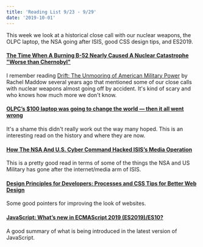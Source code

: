 ```yaml
---
title: 'Reading List 9/23 - 9/29'
date: '2019-10-01'
---
```


This week we look at a historical close call with our nuclear weapons, the OLPC laptop, the NSA going after ISIS, good CSS design tips, and ES2019.

#### [The Time When A Burning B-52 Nearly Caused A Nuclear Catastrophe "Worse than Chernobyl"](https://www.thedrive.com/the-war-zone/29945/the-time-when-a-burning-b-52-nearly-caused-a-nuclear-catastrophe-worse-than-chernobyl)

I remember reading [Drift: The Unmooring of American Military Power](https://www.amazon.com/gp/product/B005BUG6T8) by Rachel Maddow several years ago that mentioned some of our close calls with nuclear weapons almost going off by accident. It's kind of scary and who knows how much more we don't know.

#### [OLPC’s \$100 laptop was going to change the world — then it all went wrong](https://www.theverge.com/2018/4/16/17233946/olpcs-100-laptop-education-where-is-it-now)

It's a shame this didn't really work out the way many hoped. This is an interesting read on the history and where they are now.

#### [How The NSA And U.S. Cyber Command Hacked ISIS’s Media Operation](https://www.npr.org/2019/09/26/763545811/how-the-u-s-hacked-isis)

This is a pretty good read in terms of some of the things the NSA and US Military has gone after the internet/media arm of ISIS.

#### [Design Principles for Developers: Processes and CSS Tips for Better Web Design](https://css-tricks.com/design-principles-for-developers-processes-and-css-tips-for-better-web-design/)

Some good pointers for improving the look of websites.

#### [JavaScript: What’s new in ECMAScript 2019 (ES2019)/ES10?](https://medium.com/@selvaganesh93/javascript-whats-new-in-ecmascript-2019-es2019-es10-35210c6e7f4b)

A good summary of what is being introduced in the latest version of JavaScript.
